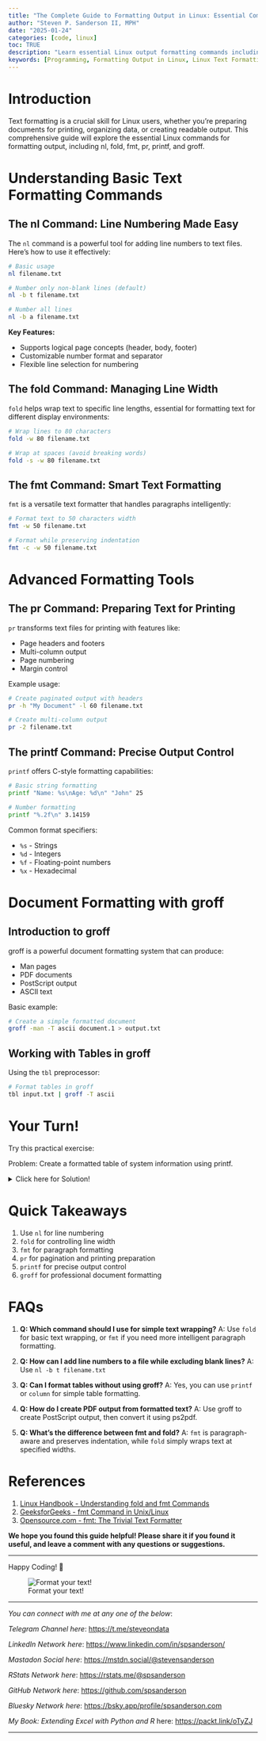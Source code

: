 ```yaml
---
title: "The Complete Guide to Formatting Output in Linux: Essential Commands and Techniques"
author: "Steven P. Sanderson II, MPH"
date: "2025-01-24"
categories: [code, linux]
toc: TRUE
description: "Learn essential Linux output formatting commands including nl, fold, fmt, pr, printf, and groff. Master text manipulation with practical examples and best practices."
keywords: [Programming, Formatting Output in Linux, Linux Text Formatting Commands, Linux Command Line Tools, Text Processing in Linux, Linux Output Formatting Techniques, nl Command in Linux, fold Command Usage, fmt Command Examples, pr Command for Printing, printf Command in Linux, How to format text files in Linux command line, Using nl command to number lines in Linux, Practical examples of the fmt command in Linux, Advanced text formatting with groff in Linux, Best practices for formatting output in Linux terminal]
---
```


# Introduction

Text formatting is a crucial skill for Linux users, whether you're preparing documents for printing, organizing data, or creating readable output. This comprehensive guide will explore the essential Linux commands for formatting output, including nl, fold, fmt, pr, printf, and groff.

# Understanding Basic Text Formatting Commands

## The nl Command: Line Numbering Made Easy

The `nl` command is a powerful tool for adding line numbers to text files. Here's how to use it effectively:

```bash
# Basic usage
nl filename.txt

# Number only non-blank lines (default)
nl -b t filename.txt

# Number all lines
nl -b a filename.txt
```

**Key Features:**

-   Supports logical page concepts (header, body, footer)
-   Customizable number format and separator
-   Flexible line selection for numbering

## The fold Command: Managing Line Width

`fold` helps wrap text to specific line lengths, essential for formatting text for different display environments:

```bash
# Wrap lines to 80 characters
fold -w 80 filename.txt

# Wrap at spaces (avoid breaking words)
fold -s -w 80 filename.txt
```

## The fmt Command: Smart Text Formatting

`fmt` is a versatile text formatter that handles paragraphs intelligently:

```bash
# Format text to 50 characters width
fmt -w 50 filename.txt

# Format while preserving indentation
fmt -c -w 50 filename.txt
```

# Advanced Formatting Tools

## The pr Command: Preparing Text for Printing

`pr` transforms text files for printing with features like:

- Page headers and footers
- Multi-column output
- Page numbering
- Margin control

Example usage:

```bash
# Create paginated output with headers
pr -h "My Document" -l 60 filename.txt

# Create multi-column output
pr -2 filename.txt
```

## The printf Command: Precise Output Control

`printf` offers C-style formatting capabilities:

```bash
# Basic string formatting
printf "Name: %s\nAge: %d\n" "John" 25

# Number formatting
printf "%.2f\n" 3.14159
```

Common format specifiers:

- `%s` - Strings
- `%d` - Integers
- `%f` - Floating-point numbers
- `%x` - Hexadecimal

# Document Formatting with groff

## Introduction to groff

groff is a powerful document formatting system that can produce:

- Man pages
- PDF documents
- PostScript output
- ASCII text

Basic example:

```bash
# Create a simple formatted document
groff -man -T ascii document.1 > output.txt
```

## Working with Tables in groff

Using the `tbl` preprocessor:

```bash
# Format tables in groff
tbl input.txt | groff -T ascii
```

# Your Turn!

Try this practical exercise:

Problem: Create a formatted table of system information using printf.

<details>

<summary>Click here for Solution!</summary>

Solution:

```bash
#!/bin/bash
printf "%-20s %-10s %-15s\n" "HOSTNAME" "MEMORY" "DISK USAGE" $(hostname) "$(free -h | awk '/^Mem:/ {print $2}')" "$(df -h / | awk 'NR==2 {print $5}')"
```

![My Terminal Output](my_terminal.png)

</details>

# Quick Takeaways

1.  Use `nl` for line numbering
2.  `fold` for controlling line width
3.  `fmt` for paragraph formatting
4.  `pr` for pagination and printing preparation
5.  `printf` for precise output control
6.  `groff` for professional document formatting

# FAQs

1.  **Q: Which command should I use for simple text wrapping?** A: Use `fold` for basic text wrapping, or `fmt` if you need more intelligent paragraph formatting.

2.  **Q: How can I add line numbers to a file while excluding blank lines?** A: Use `nl -b t filename.txt`

3.  **Q: Can I format tables without using groff?** A: Yes, you can use `printf` or `column` for simple table formatting.

4.  **Q: How do I create PDF output from formatted text?** A: Use groff to create PostScript output, then convert it using ps2pdf.

5.  **Q: What's the difference between fmt and fold?** A: `fmt` is paragraph-aware and preserves indentation, while `fold` simply wraps text at specified widths.

# References

1.  [Linux Handbook - Understanding fold and fmt Commands](https://linuxhandbook.com/fold-fmt-commands/)
2.  [GeeksforGeeks - fmt Command in Unix/Linux](https://www.geeksforgeeks.org/fmt-command-unixlinux/)
3.  [Opensource.com - fmt: The Trivial Text Formatter](https://opensource.com/article/22/7/fmt-trivial-text-formatter)

**We hope you found this guide helpful! Please share it if you found it useful, and leave a comment with any questions or suggestions.**

------------------------------------------------------------------------

Happy Coding! 🚀

![Format your text!](todays_post.png)

------------------------------------------------------------------------

*You can connect with me at any one of the below*:

*Telegram Channel here*: <https://t.me/steveondata>

*LinkedIn Network here*: <https://www.linkedin.com/in/spsanderson/>

*Mastadon Social here*: [https://mstdn.social/\@stevensanderson](https://mstdn.social/@stevensanderson)

*RStats Network here*: [https://rstats.me/\@spsanderson](https://rstats.me/@spsanderson)

*GitHub Network here*: <https://github.com/spsanderson>

*Bluesky Network here*: <https://bsky.app/profile/spsanderson.com>

*My Book: Extending Excel with Python and R* here: <https://packt.link/oTyZJ>

------------------------------------------------------------------------

```{=html}
<script src="https://giscus.app/client.js"
        data-repo="spsanderson/steveondata"
        data-repo-id="R_kgDOIIxnLw"
        data-category="Comments"
        data-category-id="DIC_kwDOIIxnL84ChTk8"
        data-mapping="url"
        data-strict="0"
        data-reactions-enabled="1"
        data-emit-metadata="0"
        data-input-position="top"
        data-theme="dark"
        data-lang="en"
        data-loading="lazy"
        crossorigin="anonymous"
        async>
</script>
```
